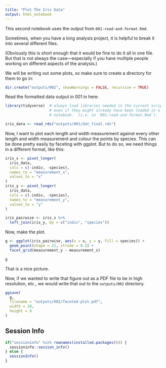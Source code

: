 ```yaml
---
title: "Plot The Iris Data"
output: html_notebook
---
```


This second notebook uses the output from `001-read-and-format.Rmd`.

Sometimes, when you have a long analysis project, it is helpful to
break it into several different files.  

(Obviously this is short enough that it would be fine to do it all
in one file.  But that is not always the case---especially if you have
multiple people working on different aspects of the analysis.)

We will be writing out some plots, so make sure to create
a directory for them to go in:
```r
dir.create("outputs/002", showWarnings = FALSE, recursive = TRUE)
```

Read the formatted data output in 001 in here:
```r
library(tidyverse)  # always load libraries needed in the current script/notebook,
                    # even if they might already have been loaded in a previous
                    # notebook.  (i.e. in `001-read-and-format.Rmd`).

iris_data <- read_rds("outputs/001/dat_final.rds")
```


Now, I want to plot each length and width measurement against every other
length and width measurement
and colour the points by species.  This can be done pretty easily
by faceting with ggplot. But to do so, we need things in a different format, like
this:
```r
iris_x <- pivot_longer(
  iris_data,
  cols = c(-indiv, -species),
  names_to = "measurement_x",
  values_to = "x"
)
iris_y <- pivot_longer(
  iris_data,
  cols = c(-indiv, -species),
  names_to = "measurement_y",
  values_to = "y"
)

iris_pairwise <- iris_x %>%
  left_join(iris_y, by = c("indiv", "species"))

```


Now, make the plot.
```r
g <- ggplot(iris_pairwise, aes(x = x, y = y, fill = species)) +
  geom_point(shape = 21, stroke = 0.2) +
  facet_grid(measurement_y ~ measurement_x)

g
```

That is a nice picture.

Now, if we wanted to write that figure out as a PDF file to be in high
resolution, etc., we would write that out to the `outputs/002` directory.
```r
ggsave(
  g,
  filename = "outputs/002/faceted-plot.pdf",
  width = 10,
  height = 8
)
```

## Session Info

```r
if("sessioninfo" %in% rownames(installed.packages())) {
  sessioninfo::session_info()
} else {
  sessionInfo()
}
```